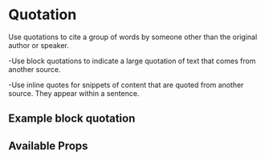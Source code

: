 

<Meta title="Components/Quotation/Intro" component={Quotation} />

# Quotation

Use quotations to cite a group of words by someone other than the original author or speaker.

-Use block quotations to indicate a large quotation of text that comes from another source.

-Use inline quotes for snippets of content that are quoted from another source. They appear within a sentence.

## Example block quotation

<Canvas>
  <Quotation
    chidren="Quote: I hereby state, that I did indeed state the above statement!"
    footer="Jonathan Burger"
    cite="citation: CNN++"
  />
</Canvas>

## Available Props

<ArgsTable />
